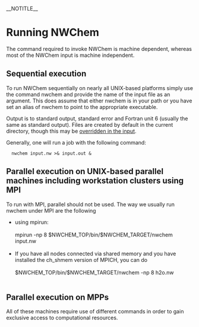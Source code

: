 __NOTITLE__
=Running NWChem=

The command required to invoke NWChem is machine dependent, whereas most of the NWChem input is machine independent.

==Sequential execution==

To run NWChem sequentially on nearly all UNIX-based platforms simply use the command nwchem and provide the name of the input file as an argument. This does assume that either nwchem is in your path or you have set an alias of nwchem to point to the appropriate executable.

Output is to standard output, standard error and Fortran unit 6 (usually the same as standard output). Files are created by default in the current directory, though this may be [[Release66:Top-level#SCRATCH_DIR_.2F_PERMANENT_DIR|overridden in the input]].

Generally, one will run a job with the following command:

   nwchem input.nw >& input.out &

==Parallel execution on UNIX-based parallel machines including workstation clusters using MPI==

To run with MPI, parallel should not be used. The way we usually run nwchem under MPI are the following

* using mpirun: <br><br> mpirun -np 8 $NWCHEM_TOP/bin/$NWCHEM_TARGET/nwchem input.nw <br><br>
* If you have all nodes connected via shared memory and you have installed the ch_shmem version of MPICH, you can do <br><br> $NWCHEM_TOP/bin/$NWCHEM_TARGET/nwchem -np 8 h2o.nw <br><br>

==Parallel execution on MPPs==

All of these machines require use of different commands in order to gain exclusive access to computational resources.
